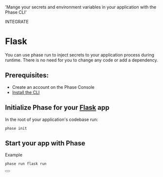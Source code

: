 
  'Mange your secrets and environment variables in your application with the Phase CLI'

<Tag variant="small">INTEGRATE</Tag>

# Flask

You can use phase run to inject secrets to your application process during runtime. There is no need for you to change any code or add a dependency.

## Prerequisites:

- Create an account on the Phase Console
- [Install the CLI](/cli)

## Initialize Phase for your [Flask](https://flask.palletsprojects.com) app

In the root of your application's codebase run:

```fish
phase init
```

## Start your app with Phase

Example

```fish
phase run flask run
```

<div className="not-prose">
  <Button
    href="https://flask.palletsprojects.com/en/2.1.x/config"
    variant="text"
    arrow="right"
    children="Flask Docs"
  />
</div>
